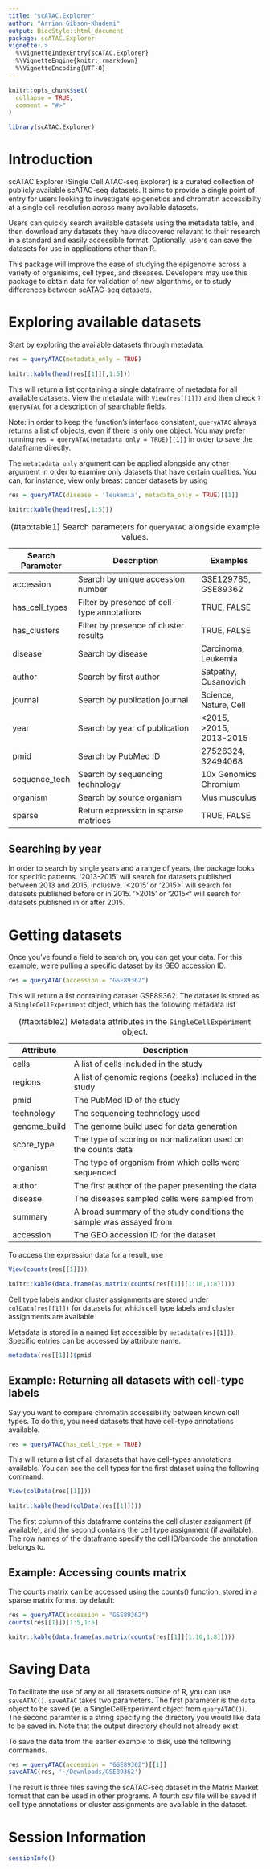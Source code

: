---
title: "scATAC.Explorer"
author: "Arrian Gibson-Khademi"
output: BiocStyle::html_document
package: scATAC.Explorer
vignette: >
  %\VignetteIndexEntry{scATAC.Explorer}
  %\VignetteEngine{knitr::rmarkdown}
  %\VignetteEncoding{UTF-8}
---

```{r, include = FALSE}
knitr::opts_chunk$set(
  collapse = TRUE,
  comment = "#>"
)
```

```{r setup}
library(scATAC.Explorer)
```
# Introduction

scATAC.Explorer (Single Cell ATAC-seq Explorer) is a curated collection of publicly available scATAC-seq datasets. 
It aims to provide a single point of entry for users looking to investigate epigenetics and chromatin accessibilty at a single cell resolution across many available datasets. 

Users can quickly search available datasets using the metadata table, and then download any datasets they have discovered relevant to their research in a standard and easily accessible format. 
Optionally, users can save the datasets for use in applications other than R. 

This package will improve the ease of studying the epigenome across a variety of organisims, cell types, and diseases. 
Developers may use this package to obtain data for validation of new algorithms, or to study differences between scATAC-seq datasets. 

# Exploring available datasets

Start by exploring the available datasets through metadata.

```{r}
res = queryATAC(metadata_only = TRUE)
```
```{r, echo=FALSE}
knitr::kable(head(res[[1]][,1:5]))
```

This will return a list containing a single dataframe of metadata for all available datasets. 
View the metadata with `View(res[[1]])` and then check `?queryATAC` for a description of searchable fields.

Note: in order to keep the function's interface consistent, `queryATAC` always returns a list of objects, even if there is only one object. 
You may prefer running `res = queryATAC(metadata_only = TRUE)[[1]]` in order to save the dataframe directly.

The `metatadata_only` argument can be applied alongside any other argument in order to examine only datasets that have certain qualities. 
You can, for instance, view only breast cancer datasets by using 

```{r}
res = queryATAC(disease = 'leukemia', metadata_only = TRUE)[[1]]
```
```{r, echo=FALSE}
knitr::kable(head(res[,1:5]))
```

| Search Parameter | Description                                     | Examples                |
| ---------------- | ----------------------------------------------- | ----------------------- |
| accession        | Search by unique accession number               | GSE129785, GSE89362     |
| has_cell_types   | Filter by presence of cell-type annotations     | TRUE, FALSE             |
| has_clusters     | Filter by presence of cluster results           | TRUE, FALSE             |
| disease          | Search by disease                               | Carcinoma, Leukemia     |
| author           | Search by first author                          | Satpathy, Cusanovich    |
| journal          | Search by publication journal                   | Science, Nature, Cell   |
| year             | Search by year of publication                   | <2015, >2015, 2013-2015 |
| pmid             | Search by PubMed ID                             | 27526324, 32494068      |
| sequence_tech    | Search by sequencing technology                 | 10x Genomics Chromium   |
| organism         | Search by source organism                       | Mus musculus            |
| sparse           | Return expression in sparse matrices            | TRUE, FALSE             |

: (\#tab:table1) Search parameters for `queryATAC` alongside example values.

## Searching by year

In order to search by single years and a range of years, the package looks for specific patterns. 
'2013-2015' will search for datasets published between 2013 and 2015, inclusive. 
'<2015' or '2015>' will search for datasets published before or in 2015. 
'>2015' or '2015<' will search for datasets published in or after 2015.

# Getting datasets

Once you've found a field to search on, you can get your data. 
For this example, we're pulling a specific dataset by its GEO accession ID.

```{r}
res = queryATAC(accession = "GSE89362")
```

This will return a list containing dataset GSE89362. 
The dataset is stored as a `SingleCellExperiment` object,
which has the following metadata list

| Attribute     | Description |
| ------------- | --------------------------------------------------------------- |
| cells         | A list of cells included in the study |
| regions       | A list of genomic regions (peaks) included in the study |
| pmid          | The PubMed ID of the study |
| technology    | The sequencing technology used |
| genome_build  | The genome build used for data generation |
| score_type    | The type of scoring or normalization used on the counts data |
| organism      | The type of organism from which cells were sequenced |
| author        | The first author of the paper presenting the data |
| disease       | The diseases sampled cells were sampled from |
| summary       | A broad summary of the study conditions the sample was assayed from |
| accession | The GEO accession ID for the dataset |

: (\#tab:table2) Metadata attributes in the `SingleCellExperiment` object.

To access the expression data for a result, use
```{r, eval=FALSE}
View(counts(res[[1]]))
```
```{r, echo=FALSE}
knitr::kable(data.frame(as.matrix(counts(res[[1]][1:10,1:8]))))
```

Cell type labels and/or cluster assignments are stored under `colData(res[[1]])` for datasets 
for which cell type labels and cluster assignments are available

Metadata is stored in a named list accessible by `metadata(res[[1]])`. 
Specific entries can be accessed by attribute name.

```{r}
metadata(res[[1]])$pmid
```

## Example: Returning all datasets with cell-type labels

Say you want to compare chromatin accessibility between known cell types. 
To do this, you need datasets that have cell-type annotations available. 
```{r, eval=FALSE}
res = queryATAC(has_cell_type = TRUE)
```
This will return a list of all datasets that have cell-types annotations available. 
You can see the cell types for the first dataset using the following command:
```{r, eval=FALSE}
View(colData(res[[1]]))
```
```{r, echo=FALSE}
knitr::kable(head(colData(res[[1]])))
```

The first column of this dataframe contains the cell cluster assignment (if available), and the second contains the cell type assignment (if available). The row names of the dataframe specify the cell ID/barcode the annotation belongs to.

## Example: Accessing counts matrix

The counts matrix can be accessed using the counts() function, stored in a sparse matrix format by default:
```{r, eval=FALSE}
res = queryATAC(accession = "GSE89362")
counts(res[[1]])[1:5,1:5]
```
```{r, echo=FALSE}
knitr::kable(data.frame(as.matrix(counts(res[[1]][1:10,1:8]))))
```

# Saving Data

To facilitate the use of any or all datasets outside of R, you can use `saveATAC()`. 
`saveATAC` takes two parameters. The first parameter is the `data` object to be saved (ie. a SingleCellExperiment object
from `queryATAC()`). The second paramter is a string specifying the directory you would like data to be saved in. 
Note that the output directory should not already exist.

To save the data from the earlier example to disk, use the following commands.

```{r, eval=FALSE}
res = queryATAC(accession = "GSE89362")[[1]]
saveATAC(res, '~/Downloads/GSE89362')
```
The result is three files saving the scATAC-seq dataset in the Matrix Market format that can be used in other programs. 
A fourth csv file will be saved if cell type annotations or cluster assignments are available in the dataset.


# Session Information
```{r}
sessionInfo()
```
